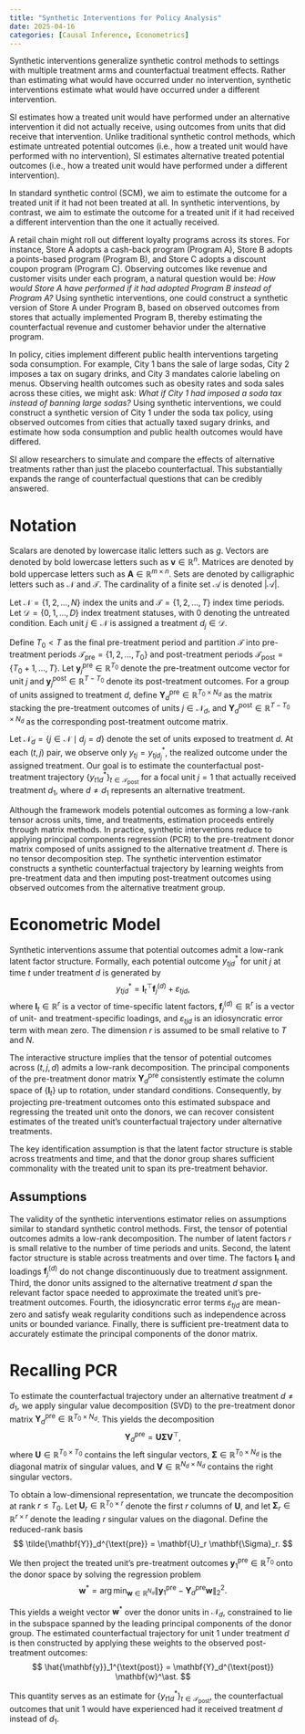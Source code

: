 ```yaml
---
title: "Synthetic Interventions for Policy Analysis"
date: 2025-04-16
categories: [Causal Inference, Econometrics]
---
```


Synthetic interventions generalize synthetic control methods to settings with multiple treatment arms and counterfactual treatment effects. Rather than estimating what would have occurred under no intervention, synthetic interventions estimate what would have occurred under a different intervention.

SI estimates how a treated unit would have performed under an alternative intervention it did not actually receive, using outcomes from units that did receive that intervention. Unlike traditional synthetic control methods, which estimate untreated potential outcomes (i.e., how a treated unit would have performed with no intervention), SI estimates alternative treated potential outcomes (i.e., how a treated unit would have performed under a different intervention).

In standard synthetic control (SCM), we aim to estimate the outcome for a treated unit if it had not been treated at all. In synthetic interventions, by contrast, we aim to estimate the outcome for a treated unit if it had received a different intervention than the one it actually received.

A retail chain might roll out different loyalty programs across its stores. For instance, Store A adopts a cash-back program (Program A), Store B adopts a points-based program (Program B), and Store C adopts a discount coupon program (Program C). Observing outcomes like revenue and customer visits under each program, a natural question would be: *How would Store A have performed if it had adopted Program B instead of Program A?* Using synthetic interventions, one could construct a synthetic version of Store A under Program B, based on observed outcomes from stores that actually implemented Program B, thereby estimating the counterfactual revenue and customer behavior under the alternative program.

In policy, cities implement different public health interventions targeting soda consumption. For example, City 1 bans the sale of large sodas, City 2 imposes a tax on sugary drinks, and City 3 mandates calorie labeling on menus. Observing health outcomes such as obesity rates and soda sales across these cities, we might ask: *What if City 1 had imposed a soda tax instead of banning large sodas?* Using synthetic interventions, we could construct a synthetic version of City 1 under the soda tax policy, using observed outcomes from cities that actually taxed sugary drinks, and estimate how soda consumption and public health outcomes would have differed.

SI allow researchers to simulate and compare the effects of alternative treatments rather than just the placebo counterfactual. This substantially expands the range of counterfactual questions that can be credibly answered.

# Notation

Scalars are denoted by lowercase italic letters such as $g$. Vectors are denoted by bold lowercase letters such as $\mathbf{v} \in \mathbb{R}^n$. Matrices are denoted by bold uppercase letters such as $\mathbf{A} \in \mathbb{R}^{m \times n}$. Sets are denoted by calligraphic letters such as $\mathcal{N}$ and $\mathcal{T}$. The cardinality of a finite set $\mathcal{A}$ is denoted $|\mathcal{A}|$.

Let $\mathcal{N} = \{1, 2, \dots, N\}$ index the units and $\mathcal{T} = \{1, 2, \dots, T\}$ index time periods. Let $\mathcal{D} = \{0, 1, \dots, D\}$ index treatment statuses, with $0$ denoting the untreated condition. Each unit $j \in \mathcal{N}$ is assigned a treatment $d_j \in \mathcal{D}$. 

Define $T_0 < T$ as the final pre-treatment period and partition $\mathcal{T}$ into pre-treatment periods $\mathcal{T}_{\text{pre}} = \{1, 2, \dots, T_0\}$ and post-treatment periods $\mathcal{T}_{\text{post}} = \{T_0 + 1, \dots, T\}$. Let $\mathbf{y}_j^{\text{pre}} \in \mathbb{R}^{T_0}$ denote the pre-treatment outcome vector for unit $j$ and $\mathbf{y}_j^{\text{post}} \in \mathbb{R}^{T - T_0}$ denote its post-treatment outcomes. For a group of units assigned to treatment $d$, define $\mathbf{Y}_d^{\text{pre}} \in \mathbb{R}^{T_0 \times N_d}$ as the matrix stacking the pre-treatment outcomes of units $j \in \mathcal{N}_d$, and $\mathbf{Y}_d^{\text{post}} \in \mathbb{R}^{T - T_0 \times N_d}$ as the corresponding post-treatment outcome matrix.

Let $\mathcal{N}_d = \{ j \in \mathcal{N} \mid d_j = d \}$ denote the set of units exposed to treatment $d$. At each $(t, j)$ pair, we observe only $y_{t j} = y^*_{t j d_j}$, the realized outcome under the assigned treatment. Our goal is to estimate the counterfactual post-treatment trajectory $\{ y^*_{t 1 d} \}_{t \in \mathcal{T}_{\text{post}}}$ for a focal unit $j = 1$ that actually received treatment $d_1$, where $d \neq d_1$ represents an alternative treatment.

Although the framework models potential outcomes as forming a low-rank tensor across units, time, and treatments, estimation proceeds entirely through matrix methods. In practice, synthetic interventions reduce to applying principal components regression (PCR) to the pre-treatment donor matrix composed of units assigned to the alternative treatment $d$. There is no tensor decomposition step. The synthetic intervention estimator constructs a synthetic counterfactual trajectory by learning weights from pre-treatment data and then imputing post-treatment outcomes using observed outcomes from the alternative treatment group.

# Econometric Model

Synthetic interventions assume that potential outcomes admit a low-rank latent factor structure. Formally, each potential outcome $y_{t j d}^*$ for unit $j$ at time $t$ under treatment $d$ is generated by
$$
y_{t j d}^* = \mathbf{l}_t^\top \mathbf{f}_j^{(d)} + \varepsilon_{t j d},
$$
where $\mathbf{l}_t \in \mathbb{R}^r$ is a vector of time-specific latent factors, $\mathbf{f}_j^{(d)} \in \mathbb{R}^r$ is a vector of unit- and treatment-specific loadings, and $\varepsilon_{t j d}$ is an idiosyncratic error term with mean zero. The dimension $r$ is assumed to be small relative to $T$ and $N$.

The interactive structure implies that the tensor of potential outcomes across $(t, j, d)$ admits a low-rank decomposition. The principal components of the pre-treatment donor matrix $\mathbf{Y}_d^{\text{pre}}$ consistently estimate the column space of $\{ \mathbf{l}_t \}$ up to rotation, under standard conditions. Consequently, by projecting pre-treatment outcomes onto this estimated subspace and regressing the treated unit onto the donors, we can recover consistent estimates of the treated unit’s counterfactual trajectory under alternative treatments.

The key identification assumption is that the latent factor structure is stable across treatments and time, and that the donor group shares sufficient commonality with the treated unit to span its pre-treatment behavior.

## Assumptions

The validity of the synthetic interventions estimator relies on assumptions similar to standard synthetic control methods. First, the tensor of potential outcomes admits a low-rank decomposition. The number of latent factors $r$ is small relative to the number of time periods and units. Second, the latent factor structure is stable across treatments and over time. The factors $\mathbf{l}_t$ and loadings $\mathbf{f}_j^{(d)}$ do not change discontinuously due to treatment assignment. Third, the donor units assigned to the alternative treatment $d$ span the relevant factor space needed to approximate the treated unit’s pre-treatment outcomes. Fourth, the idiosyncratic error terms $\varepsilon_{t j d}$ are mean-zero and satisfy weak regularity conditions such as independence across units or bounded variance. Finally, there is sufficient pre-treatment data to accurately estimate the principal components of the donor matrix.

# Recalling PCR

To estimate the counterfactual trajectory under an alternative treatment $d \neq d_1$, we apply singular value decomposition (SVD) to the pre-treatment donor matrix $\mathbf{Y}_d^{\text{pre}} \in \mathbb{R}^{T_0 \times N_d}$. This yields the decomposition
$$
\mathbf{Y}_d^{\text{pre}} = \mathbf{U} \mathbf{\Sigma} \mathbf{V}^\top,
$$
where $\mathbf{U} \in \mathbb{R}^{T_0 \times T_0}$ contains the left singular vectors, $\mathbf{\Sigma} \in \mathbb{R}^{T_0 \times N_d}$ is the diagonal matrix of singular values, and $\mathbf{V} \in \mathbb{R}^{N_d \times N_d}$ contains the right singular vectors.

To obtain a low-dimensional representation, we truncate the decomposition at rank $r \leq T_0$. Let $\mathbf{U}_r \in \mathbb{R}^{T_0 \times r}$ denote the first $r$ columns of $\mathbf{U}$, and let $\mathbf{\Sigma}_r \in \mathbb{R}^{r \times r}$ denote the leading $r$ singular values on the diagonal. Define the reduced-rank basis
$$
\tilde{\mathbf{Y}}_d^{\text{pre}} = \mathbf{U}_r \mathbf{\Sigma}_r.
$$

We then project the treated unit's pre-treatment outcomes $\mathbf{y}_1^{\text{pre}} \in \mathbb{R}^{T_0}$ onto the donor space by solving the regression problem
$$
\mathbf{w}^\ast = \arg\min_{\mathbf{w} \in \mathbb{R}^{N_d}} \left\| \mathbf{y}_1^{\text{pre}} - \mathbf{Y}_d^{\text{pre}} \mathbf{w} \right\|_2^2.
$$

This yields a weight vector $\mathbf{w}^*$ over the donor units in $\mathcal{N}_d$, constrained to lie in the subspace spanned by the leading principal components of the donor group. The estimated counterfactual trajectory for unit 1 under treatment $d$ is then constructed by applying these weights to the observed post-treatment outcomes:
$$
\hat{\mathbf{y}}_1^{\text{post}} = \mathbf{Y}_d^{\text{post}} \mathbf{w}^\ast.
$$

This quantity serves as an estimate for $\{y^*_{t 1 d}\}_{t \in \mathcal{T}_{\text{post}}}$, the counterfactual outcomes that unit 1 would have experienced had it received treatment $d$ instead of $d_1$.

